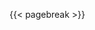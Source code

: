 \begin{center}
\uppercase{ {{< var tcc.universidade >}} }

\uppercase{ {{< var tcc.instituto >}} }

\uppercase{ {{< var tcc.faculdade >}} }

\vfill

\uppercase{ {{< var tcc.autor >}} }

\vfill

\uppercase{ {{< var tcc.titulo >}} }

{{< var tcc.subtitulo >}}

\vfill

\uppercase{ {{< var tcc.cidade >}} }

{{< var tcc.ano >}}

\end{center}

{{< pagebreak >}}